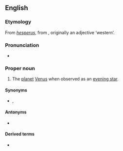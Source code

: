 {{also|hesperus}}

==English==
{{wikipedia|lang=en}}

===Etymology===
From {{etyl|la|en}} ''[[hesperus]]'', from {{etyl|grc|en}} {{m|grc|ἕσπερος}}, originally an adjective ‘western’.

===Pronunciation===
* {{IPA|en|/ˈhɛspəɹəs/}}

===Proper noun===
{{en-proper noun}}

# The [[planet]] [[Venus]] when observed as an [[evening star]].

====Synonyms====
* {{l|en|Vesper}}, {{l|en|Venus}}

====Antonyms====
* {{l|en|Phosphorus}}

====Derived terms====
* {{l|en|Hesperian}}